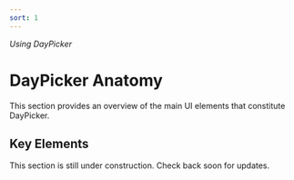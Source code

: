 ```yaml
---
sort: 1
---
```


_Using DayPicker_

# DayPicker Anatomy

This section provides an overview of the main UI elements that constitute DayPicker.

## Key Elements

<Callout>
  This section is still under construction. Check back soon for updates.
</Callout>
